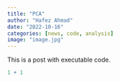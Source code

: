 ```yaml
---
title: "PCA"
author: "Hafez Ahmad"
date: "2022-10-16"
categories: [news, code, analysis]
image: "image.jpg"
---
```


This is a post with executable code.

```r
1 + 1
```

